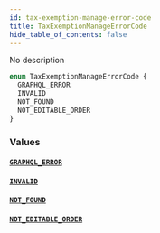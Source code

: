 ```yaml
---
id: tax-exemption-manage-error-code
title: TaxExemptionManageErrorCode
hide_table_of_contents: false
---
```


No description

```graphql
enum TaxExemptionManageErrorCode {
  GRAPHQL_ERROR
  INVALID
  NOT_FOUND
  NOT_EDITABLE_ORDER
}
```

### Values

#### [`GRAPHQL_ERROR`](#)

#### [`INVALID`](#)

#### [`NOT_FOUND`](#)

#### [`NOT_EDITABLE_ORDER`](#)
